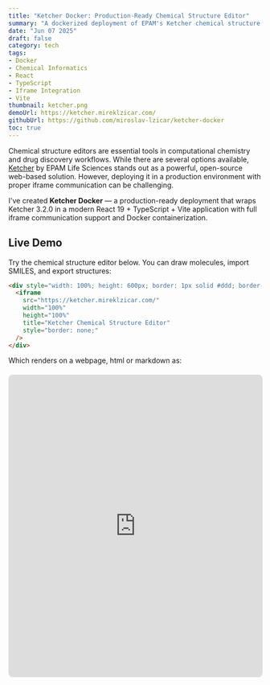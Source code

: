 ```yaml
---
title: "Ketcher Docker: Production-Ready Chemical Structure Editor"
summary: "A dockerized deployment of EPAM's Ketcher chemical structure editor with iframe communication API, React 19, and production-ready configuration for seamless integration into web applications."
date: "Jun 07 2025"
draft: false
category: tech
tags:
- Docker
- Chemical Informatics
- React
- TypeScript
- Iframe Integration
- Vite
thumbnail: ketcher.png
demoUrl: https://ketcher.mireklzicar.com/
githubUrl: https://github.com/miroslav-lzicar/ketcher-docker
toc: true
---
```


Chemical structure editors are essential tools in computational chemistry and drug discovery workflows. While there are several options available, [Ketcher](https://lifescience.opensource.epam.com/ketcher/) by EPAM Life Sciences stands out as a powerful, open-source web-based solution. However, deploying it in a production environment with proper iframe communication can be challenging.

I've created **Ketcher Docker** — a production-ready deployment that wraps Ketcher 3.2.0 in a modern React 19 + TypeScript + Vite application with full iframe communication support and Docker containerization.

## Live Demo

Try the chemical structure editor below. You can draw molecules, import SMILES, and export structures:

```html
<div style="width: 100%; height: 600px; border: 1px solid #ddd; border-radius: 8px; overflow: hidden; margin: 20px 0;">
  <iframe
    src="https://ketcher.mireklzicar.com/"
    width="100%"
    height="100%"
    title="Ketcher Chemical Structure Editor"
    style="border: none;"
  />
</div>
```
Which renders on a webpage, html or markdown as:

<div style="width: 100%; height: 600px; border: 1px solid #ddd; border-radius: 8px; overflow: hidden; margin: 20px 0;">
  <iframe
    src="https://ketcher.mireklzicar.com/"
    width="100%"
    height="100%"
    title="Ketcher Chemical Structure Editor"
    style="border: none;"
  />
</div>

*Live Ketcher instance running at [ketcher.mireklzicar.com](https://ketcher.mireklzicar.com)*

## Key Features

### 🧪 **Modern Stack**
- **React 19** with TypeScript for type safety
- **Vite** for fast development and optimized builds
- **Ketcher 3.2.0** — latest stable release

### 🔌 **Iframe Communication API**
Complete [`postMessage`](src/App.tsx:45) API for bidirectional communication:

```javascript
// Set molecule from SMILES
iframe.contentWindow.postMessage({
  type: 'setMolecule',
  payload: 'CCO'  // ethanol
}, '*');

// Get current structure
iframe.contentWindow.postMessage({
  type: 'getSmiles'
}, '*');

// Listen for responses
window.addEventListener('message', (event) => {
  const { type, payload } = event.data;
  if (type === 'smiles') {
    console.log('Current SMILES:', payload);
  }
});
```

### 🐳 **Production-Ready Docker**
Multi-stage Docker build with optimized Nginx configuration:
- SPA routing support
- CORS headers for iframe embedding
- Gzip compression and asset caching
- Removed X-Frame-Options for cross-origin embedding

### 📱 **Mobile-Friendly**
Fixed touch screen keyboard trigger issues on mobile devices, making it usable across all platforms.

## Technical Implementation

The core challenge was bridging Ketcher's internal API with a clean iframe communication layer. The [`App.tsx`](src/App.tsx:1) component initializes Ketcher with a standalone service provider and establishes [`postMessage`](src/App.tsx:67) listeners:

```typescript
useEffect(() => {
  window.addEventListener('message', handleMessage);
  return () => window.removeEventListener('message', handleMessage);
}, []);

const handleMessage = async (event: MessageEvent) => {
  const { type, payload } = event.data;
  
  switch (type) {
    case 'setMolecule':
      await ketcher.setMolecule(payload);
      sendMessage('moleculeSet');
      break;
    case 'getSmiles':
      const smiles = await ketcher.getSmiles();
      sendMessage('smiles', smiles);
      break;
  }
};
```

## Deployment Options

### Docker (Recommended)
```bash
docker build -t ketcher-docker-app .
docker run -d -p 8080:80 ketcher-docker-app
```

### Vercel
The project includes [`vercel.json`](vercel.json:1) configuration for seamless deployment:
```bash
vercel --prod
```

### Local Development
```bash
pnpm install && pnpm dev
```

## Why This Matters

Chemical structure editors are notoriously difficult to integrate into larger applications. Most solutions require complex backend setups or lack proper iframe support. This project solves those problems by providing:

1. **Zero backend dependencies** — runs entirely client-side
2. **Clean API** — simple postMessage interface
3. **Production readiness** — Docker containerization with proper CORS
4. **Modern tooling** — Vite build system with TypeScript

## Attribution & Licensing

This project redistributes [Ketcher](https://github.com/epam/ketcher) under the Apache License 2.0. It's an independent deployment with custom enhancements, not affiliated with EPAM Systems.

The combination of Ketcher's powerful chemical editing capabilities with modern web deployment practices creates a tool that's both scientifically robust and developer-friendly. Whether you're building a drug discovery platform, chemical database interface, or educational application, this Docker deployment provides a solid foundation.

## Citation
Please cite this work as:

```
Lžičař, Miroslav. "Ketcher Docker - Chemical Structure Editor Docker Deployment". GitHub (2025). https://github.com/miroslav-lzicar/ketcher-docker
```

Or use the BibTex citations:

```bibtex
@misc{ketcher-docker,
  title        = {Ketcher Docker - Chemical Structure Editor Docker Deployment},
  author       = {Miroslav Lžičař},
  year         = {2025},
  howpublished = {\url{https://github.com/miroslav-lzicar/ketcher-docker}},
  note         = {Accessed: 2025-06-07}
}

@misc{ketcher,
  title        = {Ketcher: Web-based Chemical Structure Editor},
  author       = {{EPAM Systems}},
  year         = {2025},
  howpublished = {\url{https://github.com/epam/ketcher}},
  note         = {Accessed: 2025-06-07}
}
```

**Links:**
- [Live Demo](https://ketcher.mireklzicar.com)
- [GitHub Repository](https://github.com/miroslav-lzicar/ketcher-docker)
- [Original Ketcher Project](https://github.com/epam/ketcher)
